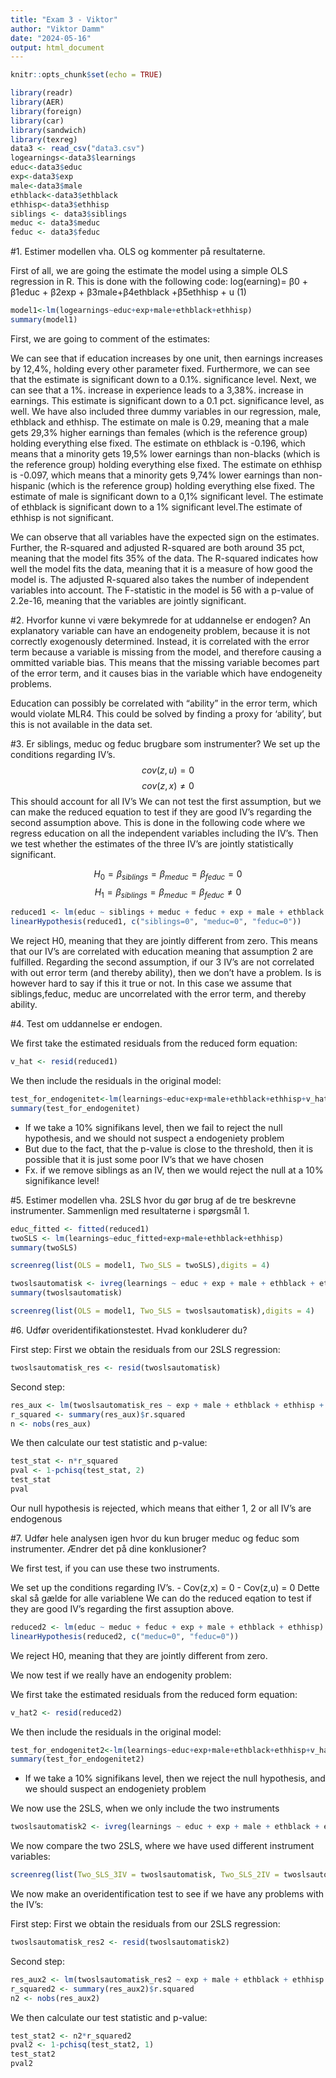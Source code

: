 ```yaml
---
title: "Exam 3 - Viktor"
author: "Viktor Damm"
date: "2024-05-16"
output: html_document
---
```


```r
knitr::opts_chunk$set(echo = TRUE)
```

```r
library(readr)
library(AER)
library(foreign)
library(car)
library(sandwich)
library(texreg)
data3 <- read_csv("data3.csv")
logearnings<-data3$learnings
educ<-data3$educ
exp<-data3$exp
male<-data3$male
ethblack<-data3$ethblack
ethhisp<-data3$ethhisp
siblings <- data3$siblings
meduc <- data3$meduc
feduc <- data3$feduc
```


#1. Estimer modellen vha. OLS og kommenter på resultaterne.

First of all, we are going the estimate the model using a simple OLS regression in R. This is done with the following code:
log(earning)= β0 + β1educ + β2exp + β3male+β4ethblack +β5ethhisp + u (1)
```r
model1<-lm(logearnings~educ+exp+male+ethblack+ethhisp)
summary(model1)

```
First, we are going to comment of the estimates: 

We can see that if education increases by one unit, then earnings increases by 12,4%, holding every other parameter fixed. Furthermore, we can see that the estimate is significant down to a 0.1%. significance level. Next, we can see that a 1%. increase in experience leads to a 3,38%. increase in earnings. This estimate is significant down to a 0.1 pct. significance level, as well. We have also included three dummy variables in our regression, male, ethblack and ethhisp. The estimate on male is 0.29, meaning that a male gets 29,3% higher earnings than females (which is the reference group) holding everything else fixed. The estimate on ethblack is -0.196, which means that a minority gets 19,5% lower earnings  than non-blacks (which is the reference group) holding everything else fixed. The estimate on ethhisp is -0.097, which means that a minority gets 9,74% lower earnings  than non-hispanic (which is the reference group) holding everything else fixed. The estimate of male is significant down to a 0,1% significant level. The estimate of ethblack is significant down to a 1% significant level.The estimate of ethhisp is not significant. 

We can observe that all variables have the expected sign on the estimates. Further, the R-squared and adjusted R-squared are both around 35 pct, meaning that the model fits 35% of the data. The R-squared indicates how well the model fits the data, meaning that it is a measure of how good the model is. The adjusted R-squared also takes the number of independent variables into account. The F-statistic in the model is 56 with a p-value of 2.2e-16, meaning that the variables are jointly significant.


#2. Hvorfor kunne vi være bekymrede for at uddannelse er endogen?
An explanatory variable can have an endogeneity problem, because it is not correctly exogenously determined. Instead, it is correlated with the error term because a variable is missing from the model, and therefore causing a ommitted variable bias. This means that the missing variable becomes part of the error term, and it causes bias in the variable which have endogeneity problems. 

Education can possibly be correlated with "ability" in the error term, which would violate MLR4. This could be solved by finding a proxy for 'ability', but this is not available in the data set.

#3. Er siblings, meduc og feduc brugbare som instrumenter?
We set up the conditions regarding IV's. 
$$cov(z,u)=0$$
$$cov(z,x)\neq0$$
This should account for all IV's
We can not test the first assumption, but we can make the reduced equation to test if they are good IV's regarding the second assumption above. 
This is done in the following code where we regress education on all the independent variables including the IV's. Then we test whether the estimates of the three IV's are jointly statistically significant.

$$H_0=\beta_{siblings}=\beta_{meduc}=\beta_{feduc}=0$$
$$H_1=\beta_{siblings}=\beta_{meduc}=\beta_{feduc}\neq0$$
```r
reduced1 <- lm(educ ~ siblings + meduc + feduc + exp + male + ethblack + ethhisp)
linearHypothesis(reduced1, c("siblings=0", "meduc=0", "feduc=0"))
```
We reject H0, meaning that they are jointly different from zero. This means that our IV's are correlated with education meaning that assumption 2 are fulfilled.
Regarding the second assumption, if our 3 IV's are not correlated with out error term (and thereby ability), then we don't have a problem. Is is however hard to say if this it true or not.
In this case we assume that siblings,feduc, meduc are uncorrelated with the error term, and thereby ability.

#4. Test om uddannelse er endogen.

We first take the estimated residuals from the reduced form equation: 
```r
v_hat <- resid(reduced1)
```

We then include the residuals in the original model: 
```r
test_for_endogenitet<-lm(learnings~educ+exp+male+ethblack+ethhisp+v_hat)
summary(test_for_endogenitet)
```
- If we take a 10% signifikans level, then we fail to reject the null hypothesis, and we should not suspect a endogeniety problem
- But due to the fact, that the p-value is close to the threshold, then it is possible that it is just some poor IV's that we have chosen 
- Fx. if we remove siblings as an IV, then we would reject the null at a 10% signifikance level!

#5. Estimer modellen vha. 2SLS hvor du gør brug af de tre beskrevne instrumenter. Sammenlign med resultaterne i spørgsmål 1.

```r
educ_fitted <- fitted(reduced1)
twoSLS <- lm(learnings~educ_fitted+exp+male+ethblack+ethhisp)
summary(twoSLS)
```
```r
screenreg(list(OLS = model1, Two_SLS = twoSLS),digits = 4)
```

```r
twoslsautomatisk <- ivreg(learnings ~ educ + exp + male + ethblack + ethhisp | siblings + meduc + feduc + exp + male + ethblack + ethhisp) 
summary(twoslsautomatisk)
```

```r
screenreg(list(OLS = model1, Two_SLS = twoslsautomatisk),digits = 4)
```

#6. Udfør overidentifikationstestet. Hvad konkluderer du?

First step: First we obtain the residuals from our 2SLS regression:
```r
twoslsautomatisk_res <- resid(twoslsautomatisk)
```

Second step: 
```r
res_aux <- lm(twoslsautomatisk_res ~ exp + male + ethblack + ethhisp + feduc + meduc + siblings)
r_squared <- summary(res_aux)$r.squared
n <- nobs(res_aux)
```

We then calculate our test statistic and p-value: 
```r
test_stat <- n*r_squared
pval <- 1-pchisq(test_stat, 2)
test_stat
pval
```

Our null hypothesis is rejected, which means that either 1, 2 or all IV's are endogenous 

#7. Udfør hele analysen igen hvor du kun bruger meduc og feduc som instrumenter. Ændrer det på dine konklusioner?

We first test, if you can use these two instruments. 

We set up the conditions regarding IV's. 
- Cov(z,x) \= 0
- Cov(z,u) = 0 
Dette skal så gælde for alle variablene
We can do the reduced eqation to test if they are good IV's regarding the first assuption above. 

```r
reduced2 <- lm(educ ~ meduc + feduc + exp + male + ethblack + ethhisp)
linearHypothesis(reduced2, c("meduc=0", "feduc=0"))
```
We reject H0, meaning that they are jointly different from zero.

We now test if we really have an endogenity problem:

We first take the estimated residuals from the reduced form equation: 
```r
v_hat2 <- resid(reduced2)
```

We then include the residuals in the original model: 
```r
test_for_endogenitet2<-lm(learnings~educ+exp+male+ethblack+ethhisp+v_hat2)
summary(test_for_endogenitet2)
```
- If we take a 10% signifikans level, then we reject the null hypothesis, and we should suspect an endogeniety problem

We now use the 2SLS, when we only include the two instruments
```r
twoslsautomatisk2 <- ivreg(learnings ~ educ + exp + male + ethblack + ethhisp | meduc + feduc + exp + male + ethblack + ethhisp)
```

We now compare the two 2SLS, where we have used different instrument variables: 

```r
screenreg(list(Two_SLS_3IV = twoslsautomatisk, Two_SLS_2IV = twoslsautomatisk2),digits = 4)
```

We now make an overidentification test to see if we have any problems with the IV's:

First step: First we obtain the residuals from our 2SLS regression:
```r
twoslsautomatisk_res2 <- resid(twoslsautomatisk2)
```

Second step: 
```r
res_aux2 <- lm(twoslsautomatisk_res2 ~ exp + male + ethblack + ethhisp + feduc + meduc)
r_squared2 <- summary(res_aux2)$r.squared
n2 <- nobs(res_aux2)
```

We then calculate our test statistic and p-value: 
```r
test_stat2 <- n2*r_squared2
pval2 <- 1-pchisq(test_stat2, 1)
test_stat2
pval2
```

